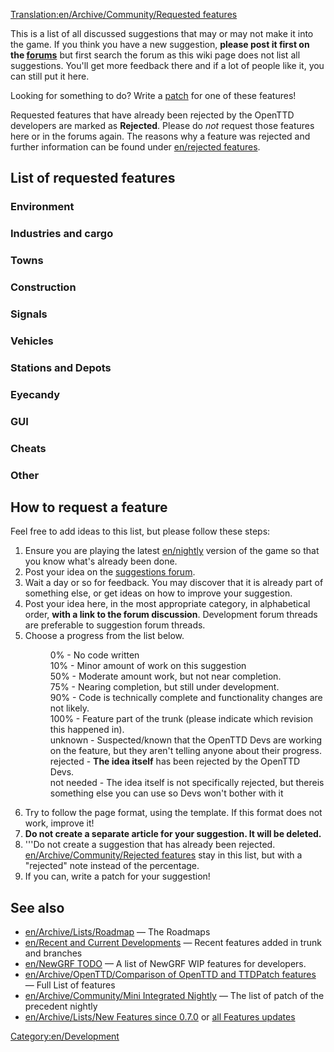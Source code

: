 [[Translation:en/Archive/Community/Requested features]]
{{fr/Traduction|Requested features|0}}

This is a list of all discussed suggestions that may or may not make it into the game. If you think you have a new suggestion, '''please post it first on the [http://www.tt-forums.net/viewforum.php?f=32 forums]''' but first search the forum as this wiki page does not list all suggestions. You'll get more feedback there and if a lot of people like it, you can still put it here.

Looking for something to do?  Write a [[en/Development/Development|patch]] for one of these features!

Requested features that have already been rejected by the OpenTTD developers are marked as '''Rejected'''. Please do ''not'' request those features here or in the forums again. The reasons why a feature was rejected and further information can be found under [[en/rejected features]].

==List of requested features==

===Environment===
{{en/rf header}}
{{en/rf|All Climates World|0%|36764}}
{{en/rf|Remove Trees|90%|49326|Latest version of patch is r20180}}
{{en/rf|Trees growth reduced|90%|45502|Latest version of patch is r20180}}
{{en/rf|Create Realistic Heightmap|50%|33956|Latest version of patch is r13922}}
{{en/rf|[[en/Community/NewGRF/Day and Night Cycle]]|50%|36929|There is a night GRF for default TTD buildings}}
{{en/rf|Grass on unused tracks|75%|32285|Latest version of patch is 1.0.0 RC1 (r19188)}}
{{en/rf|Higher mountains in map|90%|40844|More than 15 height levels, Latest version of patch is r21057}}
{{en/rf|Improved Timetable Management|75%|39276|Latest version of patch is r17628}}
{{en/rf|Increase terraforming cost|not needed|8252|Use [[en/NewGRFs]]}}
{{en/rf|Larger map sizes|90%|33137|Larger than 2048x2048, Latest version of patch is r19615}}
{{en/rf|More Map Settings (MMS)|50%|39899|Latest version of patch is r14439}}
{{en/rf|New Title Screen|100%|42044|New title screen in the 1.0.x series}}
{{en/rf|Seasons|50%|15487|Discontinued}}
{{en/rf|Snow in temperate climate|50%|24574|Latest version of patch is r8642 (old!)}}
{{en/rf|Tracking Viewport|75%|43473|Latest version of patch is r20082}}
{{en/rf|Underwater levels|50%|31576|Visible or not, Latest version of patch is r11127}}
{{en/rf|Weather|50%|24574|Latest version of patch is r4442 (V. old!)}}
{{en/rf footer}}

===Industries and cargo===
{{en/rf header}}
{{en/rf|Changes to the Original Industries|not needed|37049|Use [[en/NewGRFs]]}}
{{en/rf|Industry budgets|50%|30898|Latest version of patch is r9775 (old!)}}
{{en/rf|New Industry Closures|not needed|36653|...Maybe. Use [[en/NewGRFs]] for now}}
{{en/rf|[[en/Manual/Passenger and cargo distribution]]|90%|41992|Cargodest appears to be dead - Cargo Distribution is the way to go.}}
{{en/rf footer}}

===Towns===
{{en/rf header}}
{{en/rf|Colour Town Ratings|75%|42598|Indicate Town Rating with colour in Title, latest version of patch is r18684}}
{{en/rf|Limit town growth|50%|32083|Latest version of patch is r9894 (old!)}}
{{en/rf|Maximum Town Size|75%|35219|Very similar to patch above, latest version of patch is r15815}}
{{en/rf|Minimum Town Distance|75%|33625|Latest version of patch is r18656}}
{{en/rf|New Town Grid|50%|40922|Latest version of patch is r15096}}
{{en/rf footer}}

===Construction===
{{en/rf header}}
{{en/rf|Better statue placement|90%|49413|Latest version of patch is r20228}}
{{en/rf|Copy and paste|10%|41259|Rejected only in its current form, latest version of patch is r14952}}
{{en/rf|[[en/Archive/Community/Custom Bridgeheads]]|50%|20211|Implemented in TTDPatch, latest version of patch is r8038 (old!)}}
{{en/rf|Diagonal clearing and leveling|75%|19311|Latest version of patch is r10684}}
{{en/rf|Diagonal level crossings|50%|26584|4=Also see [http://www.tt-forums.net/viewtopic.php?t=26385 TTDPatch suggestion], latest version of patch is r5911 (V. old!)}}
{{en/rf|Diagonal roads, tunnels, bridges|0%|7104|}}
{{en/rf|Enhanced tunnels|0%|36661|}}
{{en/rf|Limit flattening to sea level|10%|32295|4=Also see [http://www.tt-forums.net/viewtopic.php?t=32209 discussion], latest version of patch is r10018}}
{{en/rf|Minimise autosignal gaps|75%|35443|{{en/Flyspray|3660}}; when dragging signals, enclose long obstacles to minimise gaps. Latest version of patch is r19316}}
{{en/rf|Bridges between any land level|10%|43188|Probably 0% as the original coder was simply modifying the source}}
{{en/rf|Non-instant construction|0%|32301|}}
{{en/rf|Purchase land faster|75%|29495|Drag a box, latest version of patch is r19990}}
{{en/rf|Realistic Level Crossing|not needed|39830|Use [[en/Manual/Signals]]}}
{{en/rf|[[en/Shared Tracks]]|75%|34292|Latest version of patch is r12346.}}
{{en/rf|[[en/HackaLittleBit/Under Water Tunnels|Underwater tunnels]]|75%|41775|Latest version of patch is r19518}}
{{en/rf|Undo feature|rejected|38377|Makes the game too easy.}}
{{en/rf|Unified Double Level crossing|50%|46091|Latest version of patch is r18359}}
{{en/rf footer}}

===Signals===
{{en/rf header}}
{{en/rf|Long Reserve PBS Signal|50%|42675|LR PBS, latest version of patch is r16057}}
{{en/rf|Priority Path Signal (PPS)|0%|40393|}}
{{en/rf|Route markers|50%|30118|Latest version of patch is r15832}}
{{en/rf|[[en/HackaLittleBit/Tunnel Signals|Signals in tunnels and on bridges]]|75%|41260|Latest version of patch is r20363}}
{{en/rf|Traffic Lights|50%|36261|Traffic Signaling for Roads}}
{{en/rf|Multi-Aspect Signals (MAS)|10%|45304|Some work apparently been done, but no patch was ever posted}}
{{en/rf|Signal Extensions (SignalEx)|75%|45208|General support for complex signal extension (i.e., programmable). Latest version of patch is r17618}}
{{en/rf footer}}

===Vehicles===
{{en/rf header}}
{{en/rf|More diesel smoke|100%|19896|In trunk since r20376}}
{{en/rf|Adjustable plane crash probability|10%|32202|Last version of patch is r10047 (V. old!)}}
{{en/rf|Better physics for all vehicles|50%|22995|Last version of patch is r13295 (old!)}}
{{en/rf|Simplified realistic train acceleration|10%|31794|Last version of patch is r10051 (V. old!)}}
{{en/rf|Multi headed trains normalisation|50%|32160|Last version of patch is r13397 (old!)}}
{{en/rf|Disable Train Reverse when waiting for too long|100%|40024|In trunk since r21962 (See also [[en/Community/Disable Train Reversing]])}}
{{en/rf|Easy conversion for different rail types|10%|31622|Last version of patch is r9712 (V. old!)}}
{{en/rf|Improved Breakdowns|75%|39518|Last version of patch is r19152}}
{{en/rf|Plane landing queues|75%|15502|Last version of the patch is r17510}}
{{en/rf|Ship Distance|50%|42758|Stop ships from going on top of each other, last version of patch is r16018}}
{{en/rf footer}}

===Stations and Depots===
{{en/rf header}}
{{en/rf|Airports built by parts|0%|29914|4=Look at [http://www.tt-forums.net/viewtopic.php?t=45654 NewGRF Airports] as well}}
{{en/rf|City owned airports|0%|20093|}}
{{en/rf|Close Stations|50%|33418|Possibility to close and re-open airports, possibly other stations too}}
{{en/rf|Display station coverage|0%|32363|}}
{{en/rf|Multi-track railway stations divided into platforms for improved train ordering|0%|46505|}}
{{en/rf|Drive through depots|50%|42312|Bidirectional depots}}
{{en/rf|Infrastructure Sharing|75%|42254|}}
{{en/rf|Long train depots|0%|34574|Realistic depot (require multiplexing)}}
{{en/rf|RV (Road Vehicle) Waypoints|0%|33179|One can use "go via" orders on drive through road stops instead since r12689}}
{{en/rf|Sloped Stations|50%|41433|}}
{{en/rf|Stations on bridges|0%|40606|}}
{{en/rf|Trains through non-stop stations / Whistle boards|10%|38015|}}
{{en/rf|Upgrade airports|90%|35867|4=Also see [http://www.tt-forums.net/viewtopic.php?t=28962 Replace Airport] thread}}
{{en/rf footer}}

===Eyecandy===
{{en/rf header}}
{{en/rf|Completely shore|90%|34401|}}
{{en/rf|NewObjects|100%|49783|Implemented in r20673}}
{{en/rf footer}}

===GUI===
{{en/rf header}}
{{en/rf|OpenTTD GUI Re-arrangement|50%|3826|Project Page: http://dev.openttdcoop.org/projects/openttd-gui}}
{{en/rf|Advanced expenses column|10%|31455|}}
{{en/rf|Better graphs|75%|31984|}}
{{en/rf|Clean up patch options|10%|32191|}}
{{en/rf|Configurable hotkeys|90%|38343|}}
{{en/rf|[[en/Archive/Community/Font selection GUI]]|75%|29766|}}
{{en/rf|Improvement for GUI toolbar|0%|40843|}}
{{en/rf|Longer history of finances|50%|21079|}}
{{en/rf|Multiplayer server list filtering|75%|43160|}}
{{en/rf|New Chat Window|50%|40927|}}
{{en/rf|New Station Building GUI|50%|41222|}}
{{en/rf|New Station GUI|50%|40419|}}
{{en/rf|NewGRF GUI Window 2|50%|35001|}}
{{en/rf|Priority Path Order (PPO)|0%|40393|}}
{{en/rf|Toggle Terrain on Minimap|90%|42257|}}
{{en/rf footer}}

===Cheats===
{{en/rf header}}
{{en/rf|Local authority doesn't reject you|90%|30807|}}
{{en/rf footer}}

===Other===
{{en/rf header}}
{{en/rf|Leasing|50%|49389}}
{{en/rf|Adjustable day length|50%|42432}}
{{en/rf|Alphabetized openttd.cfg|50%|32164|}}
{{en/rf|Auto-download NewGrfs|rejected|32764|Use centralised [[en/Archive/Community/Content Service]] (BaNaNaS) instead.}}
{{en/rf|Better save game naming convention|10%|32308}}
{{en/rf|Built-in goals|0%|43698|}}
{{en/rf|Code optimizations|50%|32319|4=Train collision detection is slow. Also see [http://www.tt-forums.net/viewtopic.php?t=27925 here] (in trunk since r10111) and [http://www.tt-forums.net/viewtopic.php?p=594775#594775 here]}}
{{en/rf|Competitive Play|50%|42572|Head to head play}}
{{en/rf|Draw on Map|0%|42784|Draw on the map plans before building it}}
{{en/rf|Improved Loans|50%|36184|}}
{{en/rf|Load/Save Company Info|50%|40457|Save information about companies and load it back}}
{{en/rf|Minimum Town Distance|50%|33625}}
{{en/rf|More Conditional Orders|50%|38317}}
{{en/rf|Multicore support|rejected|37064|}}
{{en/rf|New Sound Mixer|75%|37448|orudge}}
{{en/rf|OpenGL Blitter|50%|38151|}}
{{en/rf|[[en/Improved Shares|Real stock market]]|0%|31883|WIP TheJosh}}
{{en/rf|Station/track templates|90%|25037|}}
{{en/rf footer}}

==How to request a feature==
Feel free to add ideas to this list, but please follow these steps:

#Ensure you are playing the latest [[en/nightly]] version of the game so that you know what's already been done.
#Post your idea on the [http://www.tt-forums.net/viewforum.php?f=32 suggestions forum].
#Wait a day or so for feedback. You may discover that it is already part of something else, or get ideas on how to improve your suggestion.
#Post your idea here, in the most appropriate category, in alphabetical order, '''with a link to the forum discussion'''.  Development forum threads are preferable to suggestion forum threads.
#Choose a progress from the list below.
#:0% - No code written
#:10% - Minor amount of work on this suggestion
#:50% - Moderate amount work, but not near completion.
#:75% - Nearing completion, but still under development.
#:90% - Code is technically complete and functionality changes are not likely.
#:100% - Feature part of the trunk (please indicate which revision this happened in).
#:unknown - Suspected/known that the OpenTTD Devs are working on the feature, but they aren't telling anyone about their progress.
#:rejected - '''The idea itself''' has been rejected by the OpenTTD Devs.
#:not needed - The idea itself is not specifically rejected, but thereis something else you can use so Devs won't bother with it
#Try to follow the page format, using the {{en/s|rf}} template.  If this format does not work, improve it!
#'''Do not create a separate article for your suggestion. It will be deleted.'''
#'''Do not create a suggestion that has already been rejected. [[en/Archive/Community/Rejected features]] stay in this list, but with a "rejected" note instead of the percentage.
#If you can, write a patch for your suggestion!

==See also==
* [[en/Archive/Lists/Roadmap]] &mdash; The Roadmaps
* [[en/Recent and Current Developments]] &mdash; Recent features added in trunk and branches
* [[en/NewGRF TODO]] &mdash; A list of NewGRF WIP features for developers.
* [[en/Archive/OpenTTD/Comparison of OpenTTD and TTDPatch features]] &mdash; Full List of features
* [[en/Archive/Community/Mini Integrated Nightly]] &mdash; The list of patch of the precedent nightly
* [[en/Archive/Lists/New Features since 0.7.0]] or [[:Category:en/New Features|all Features updates]]

[[Category:en/Development]]